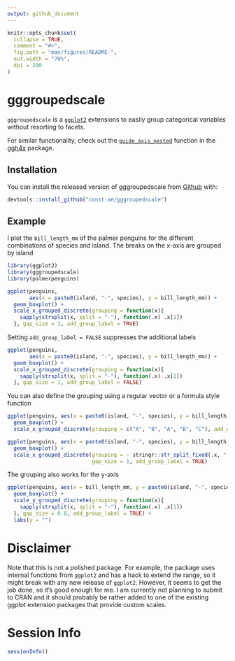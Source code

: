 ```yaml
---
output: github_document
---
```


<!-- README.md is generated from README.Rmd. Please edit that file -->

```r
knitr::opts_chunk$set(
  collapse = TRUE,
  comment = "#>",
  fig.path = "man/figures/README-",
  out.width = "70%",
  dpi = 200
)
```

# gggroupedscale

<!-- badges: start -->
<!-- badges: end -->

`gggroupedscale` is a [`ggplot2`](https://ggplot2.tidyverse.org/) extensions to easily group categorical variables without resorting to facets.

For similar functionality, check out the [`guide_axis_nested`](https://teunbrand.github.io/ggh4x/reference/guide_axis_nested.html) function in the [ggh4x](https://teunbrand.github.io/ggh4x/index.html) package.

## Installation

You can install the released version of gggroupedscale from [Github](https:://github.com/const-ae/gggroupedscale) with:

``` r
devtools::install_github("const-ae/gggroupedscale")
```

## Example

I plot the `bill_length_mm` of the palmer penguins for the different combinations of species and island. The breaks on the x-axis are grouped by island

```r
library(ggplot2)
library(gggroupedscale)
library(palmerpenguins)

ggplot(penguins, 
       aes(x = paste0(island, "-", species), y = bill_length_mm)) +
  geom_boxplot() +
  scale_x_grouped_discrete(grouping = function(x){
    sapply(strsplit(x, split = "-"), function(.x) .x[1])
  }, gap_size = 1, add_group_label = TRUE)

```

Setting `add_group_label = FALSE` suppresses the additional labels

```r
ggplot(penguins, 
       aes(x = paste0(island, "-", species), y = bill_length_mm)) +
  geom_boxplot() +
  scale_x_grouped_discrete(grouping = function(x){
    sapply(strsplit(x, split = "-"), function(.x) .x[1])
  }, gap_size = 1, add_group_label = FALSE)

```



You can also define the grouping using a regular vector or a formula style function

```r
ggplot(penguins, aes(x = paste0(island, "-", species), y = bill_length_mm)) +
  geom_boxplot() +
  scale_x_grouped_discrete(grouping = c("A", "B", "A", "B", "C"), add_group_label = TRUE)

ggplot(penguins, aes(x = paste0(island, "-", species), y = bill_length_mm)) +
  geom_boxplot() +
  scale_x_grouped_discrete(grouping = ~ stringr::str_split_fixed(.x, "-", n=2)[,2], 
                           gap_size = 1, add_group_label = TRUE)
```

The grouping also works for the y-axis

```r
ggplot(penguins, aes(x = bill_length_mm, y = paste0(island, "-", species))) +
  geom_boxplot() +
  scale_y_grouped_discrete(grouping = function(x){
    sapply(strsplit(x, split = "-"), function(.x) .x[1])
  }, gap_size = 0.8, add_group_label = TRUE) + 
  labs(y = "")
```


# Disclaimer

Note that this is not a polished package. For example, the package uses internal functions from `ggplot2` and has a hack to extend the range, so it might break with any new release of `ggplot2`. However, it seems to get the job done, so it's good enough for me. I am currently not planning to submit to CRAN and it should probably be rather added to one of the existing ggplot extension packages that provide custom scales.


# Session Info

```r
sessionInfo()
```

